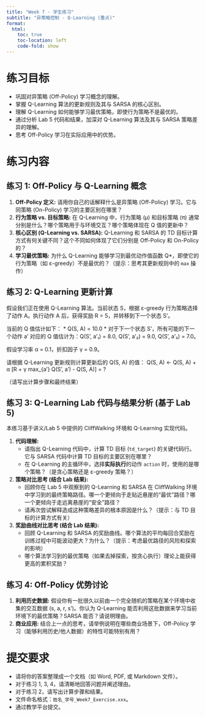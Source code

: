 ```yaml
---
title: "Week 7 - 学生练习"
subtitle: "异策略控制 - Q-Learning (重点)"
format:
  html:
    toc: true
    toc-location: left
    code-fold: show
---
```


# 练习目标

*   巩固对异策略 (Off-Policy) 学习概念的理解。
*   掌握 Q-Learning 算法的更新规则及其与 SARSA 的核心区别。
*   理解 Q-Learning 如何能够学习最优策略，即使行为策略不是最优的。
*   通过分析 Lab 5 代码和结果，加深对 Q-Learning 算法及其与 SARSA 策略差异的理解。
*   思考 Off-Policy 学习在实际应用中的优势。

# 练习内容

## 练习 1: Off-Policy 与 Q-Learning 概念

1.  **Off-Policy 定义:** 请用你自己的话解释什么是异策略 (Off-Policy) 学习。它与同策略 (On-Policy) 学习的主要区别在哪里？
2.  **行为策略 vs. 目标策略:** 在 Q-Learning 中，行为策略 (μ) 和目标策略 (π) 通常分别是什么？哪个策略用于与环境交互？哪个策略体现在 Q 值的更新中？
3.  **核心区别 (Q-Learning vs. SARSA):** Q-Learning 和 SARSA 的 TD 目标计算方式有何关键不同？这个不同如何体现了它们分别是 Off-Policy 和 On-Policy 的？
4.  **学习最优策略:** 为什么 Q-Learning 能够学习到最优动作值函数 Q\*，即使它的行为策略（如 ε-greedy）不是最优的？（提示：思考其更新规则中的 `max` 操作）

## 练习 2: Q-Learning 更新计算

假设我们正在使用 Q-Learning 算法。当前状态 S，根据 ε-greedy 行为策略选择了动作 A。执行动作 A 后，获得奖励 R = 5，并转移到下一个状态 S'。

当前的 Q 值估计如下：
*   Q(S, A) = 10.0
*   对于下一个状态 S'，所有可能的下一个动作 a' 对应的 Q 值估计为：Q(S', a'₁) = 8.0, Q(S', a'₂) = 9.0, Q(S', a'₃) = 7.0。

假设学习率 α = 0.1，折扣因子 γ = 0.9。

请根据 Q-Learning 更新规则计算更新后的 Q(S, A) 的值：
Q(S, A) ← Q(S, A) + α [R + γ max_{a'} Q(S', a') - Q(S, A)] = ?

（请写出计算步骤和最终结果）

## 练习 3: Q-Learning Lab 代码与结果分析 (基于 Lab 5)

本练习基于讲义/Lab 5 中提供的 CliffWalking 环境和 Q-Learning 实现代码。

1.  **代码理解:**
    *   请指出 Q-Learning 代码中，计算 TD 目标 (`td_target`) 的关键代码行。它与 SARSA 代码中计算 TD 目标的主要区别在哪里？
    *   在 Q-Learning 的主循环中，选择**实际执行**的动作 `action` 时，使用的是哪个策略？（是贪心策略还是 ε-greedy 策略？）
2.  **策略对比思考 (结合 Lab 结果):**
    *   回顾你在 Lab 5 中观察到的 Q-Learning 和 SARSA 在 CliffWalking 环境中学习到的最终策略路径。哪一个更倾向于走贴近悬崖的“最优”路径？哪一个更倾向于走远离悬崖的“安全”路径？
    *   请再次尝试解释造成这种策略差异的根本原因是什么？（提示：与 TD 目标的计算方式有关）
3.  **奖励曲线对比思考 (结合 Lab 结果):**
    *   回顾 Q-Learning 和 SARSA 的奖励曲线。哪个算法的平均每回合奖励在训练过程中可能波动更大？为什么？（提示：考虑最优路径的风险和探索的影响）
    *   哪个算法学习到的最优策略（如果去掉探索，按贪心执行）理论上能获得更高的累积奖励？

## 练习 4: Off-Policy 优势讨论

1.  **利用历史数据:** 假设你有一批很久以前由一个完全随机的策略在某个环境中收集的交互数据 (s, a, r, s')。你认为 Q-Learning 能否利用这批数据来学习当前环境下的最优策略？SARSA 能否？请说明理由。
2.  **商业应用:** 结合上一点的思考，请举例说明在哪些商业场景下，Off-Policy 学习（能够利用历史/他人数据）的特性可能特别有用？

# 提交要求

*   请将你的答案整理成一个文档（如 Word, PDF, 或 Markdown 文件）。
*   对于练习 1, 3, 4，请清晰地回答问题并阐述理由。
*   对于练习 2，请写出计算步骤和结果。
*   文件命名格式：`姓名_学号_Week7_Exercise.xxx`。
*   通过教学平台提交。